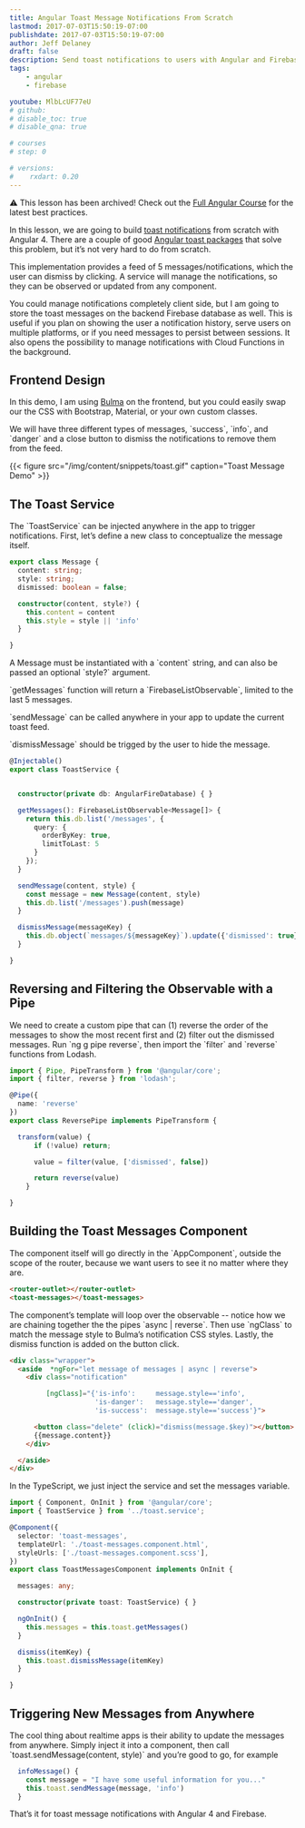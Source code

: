 ```yaml
---
title: Angular Toast Message Notifications From Scratch
lastmod: 2017-07-03T15:50:19-07:00
publishdate: 2017-07-03T15:50:19-07:00
author: Jeff Delaney
draft: false
description: Send toast notifications to users with Angular and Firebase.
tags: 
    - angular
    - firebase

youtube: MlbLcUF77eU
# github: 
# disable_toc: true
# disable_qna: true

# courses
# step: 0

# versions:
#    rxdart: 0.20
---
```


⚠️ This lesson has been archived! Check out the [Full Angular Course](/courses/angular) for the latest best practices. 

<p>In this lesson, we are going to build <a href="https://ux.stackexchange.com/questions/11998/what-is-a-toast-notification">toast notifications</a> from scratch with Angular 4. There are a couple of good <a href="https://www.npmjs.com/package/angular2-toaster">Angular toast packages</a> that solve this problem, but it’s not very hard to do from scratch. </p>

<p>This implementation provides a feed of 5 messages/notifications, which the user can dismiss by clicking. A service will manage the notifications, so they can be observed or updated from any component. </p>

<p>You could manage notifications completely client side, but I am going to store the toast messages on the backend Firebase database as well. This is useful if you plan on showing the user a notification history, serve users on multiple platforms, or if you need messages to persist between sessions. It also opens the possibility to manage notifications with Cloud Functions in the background.</p>

## Frontend Design

<p>In this demo, I am using <a href="http://bulma.io/documentation/elements/notification/">Bulma</a> on the frontend, but you could easily swap our the CSS with Bootstrap, Material, or your own custom classes. </p>

<p>We will have three different types of messages, `success`, `info`, and `danger` and a close button to dismiss the notifications to remove them from the feed. </p>

{{< figure src="/img/content/snippets/toast.gif" caption="Toast Message Demo" >}}

## The Toast Service

<p>The `ToastService` can be injected anywhere in the app to trigger notifications. First, let’s define a new class to conceptualize the message itself.</p>

```typescript
export class Message {
  content: string;
  style: string;
  dismissed: boolean = false;

  constructor(content, style?) {
    this.content = content
    this.style = style || 'info'
  }

}
```

<p>A Message must be instantiated with a `content` string, and can also be passed an optional `style?` argument. </p>

<p>`getMessages` function will return a `FirebaseListObservable`, limited to the last 5 messages. </p>

<p>`sendMessage` can be called anywhere in your app to update the current toast feed. </p>

<p>`dismissMessage` should be trigged by the user to hide the message.</p>

```typescript
@Injectable()
export class ToastService {


  constructor(private db: AngularFireDatabase) { }

  getMessages(): FirebaseListObservable<Message[]> {
    return this.db.list('/messages', {
      query: {
        orderByKey: true,
        limitToLast: 5
      }
    });
  }

  sendMessage(content, style) {
    const message = new Message(content, style)
    this.db.list('/messages').push(message)
  }

  dismissMessage(messageKey) {
    this.db.object(`messages/${messageKey}`).update({'dismissed': true})
  }

}
```

## Reversing and Filtering the Observable with a Pipe

<p>We need to create a custom pipe that can (1) reverse the order of the messages to show the most recent first and (2) filter out the dismissed messages. Run `ng g pipe reverse`, then import the `filter` and `reverse` functions from Lodash. </p>


```typescript
import { Pipe, PipeTransform } from '@angular/core';
import { filter, reverse } from 'lodash';

@Pipe({
  name: 'reverse'
})
export class ReversePipe implements PipeTransform {

  transform(value) {
      if (!value) return;

      value = filter(value, ['dismissed', false])

      return reverse(value)
    }

}
```

## Building the Toast Messages Component

<p>The component itself will go directly in the `AppComponent`, outside the scope of the router, because we want users to see it no matter where they are. </p>

```html
<router-outlet></router-outlet>
<toast-messages></toast-messages>
```

<p>The component’s template will loop over the observable -- notice how we are chaining together the the pipes `async | reverse`. Then use `ngClass` to match the message style to Bulma’s notification CSS styles. Lastly, the dismiss function is added on the button click. </p>

```html
<div class="wrapper">
  <aside  *ngFor="let message of messages | async | reverse">
    <div class="notification"

         [ngClass]="{'is-info':     message.style=='info',
                     'is-danger':   message.style=='danger',
                     'is-success':  message.style=='success'}">

      <button class="delete" (click)="dismiss(message.$key)"></button>
      {{message.content}}
    </div>

  </aside>
</div>
```

<p>In the TypeScript, we just inject the service and set the messages variable. </p>

```typescript
import { Component, OnInit } from '@angular/core';
import { ToastService } from '../toast.service';

@Component({
  selector: 'toast-messages',
  templateUrl: './toast-messages.component.html',
  styleUrls: ['./toast-messages.component.scss'],
})
export class ToastMessagesComponent implements OnInit {

  messages: any;

  constructor(private toast: ToastService) { }

  ngOnInit() {
    this.messages = this.toast.getMessages()
  }

  dismiss(itemKey) {
    this.toast.dismissMessage(itemKey)
  }

}
```

## Triggering New Messages from Anywhere

<p>The cool thing about  realtime apps is their ability to update the messages from anywhere. Simply inject it into a component, then call `toast.sendMessage(content, style)` and you’re good to go, for example</p>


```typescript
  infoMessage() {
    const message = "I have some useful information for you..."
    this.toast.sendMessage(message, 'info')
  }
```

<p>That’s it for toast message notifications with Angular 4 and Firebase. </p>